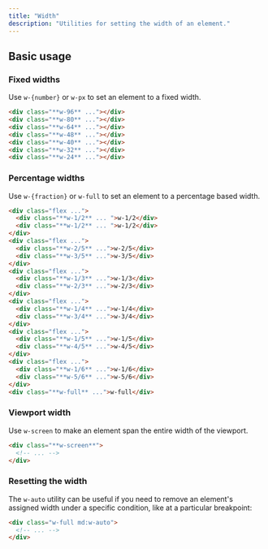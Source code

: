 ```yaml
---
title: "Width"
description: "Utilities for setting the width of an element."
---
```

## Basic usage

### Fixed widths

Use `w-{number}` or `w-px` to set an element to a fixed width.

```html
<div class="**w-96** ..."></div>
<div class="**w-80** ..."></div>
<div class="**w-64** ..."></div>
<div class="**w-48** ..."></div>
<div class="**w-40** ..."></div>
<div class="**w-32** ..."></div>
<div class="**w-24** ..."></div>
```

### Percentage widths

Use `w-{fraction}` or `w-full` to set an element to a percentage based width.

```html
<div class="flex ...">
  <div class="**w-1/2** ... ">w-1/2</div>
  <div class="**w-1/2** ... ">w-1/2</div>
</div>
<div class="flex ...">
  <div class="**w-2/5** ...">w-2/5</div>
  <div class="**w-3/5** ...">w-3/5</div>
</div>
<div class="flex ...">
  <div class="**w-1/3** ...">w-1/3</div>
  <div class="**w-2/3** ...">w-2/3</div>
</div>
<div class="flex ...">
  <div class="**w-1/4** ...">w-1/4</div>
  <div class="**w-3/4** ...">w-3/4</div>
</div>
<div class="flex ...">
  <div class="**w-1/5** ...">w-1/5</div>
  <div class="**w-4/5** ...">w-4/5</div>
</div>
<div class="flex ...">
  <div class="**w-1/6** ...">w-1/6</div>
  <div class="**w-5/6** ...">w-5/6</div>
</div>
<div class="**w-full** ...">w-full</div>
```

### Viewport width

Use `w-screen` to make an element span the entire width of the viewport.

```html
<div class="**w-screen**">
  <!-- ... -->
</div>
```

### Resetting the width

The `w-auto` utility can be useful if you need to remove an element's assigned width under a specific condition, like at a particular breakpoint:

```html
<div class="w-full md:w-auto">
  <!-- ... -->
</div>
```
